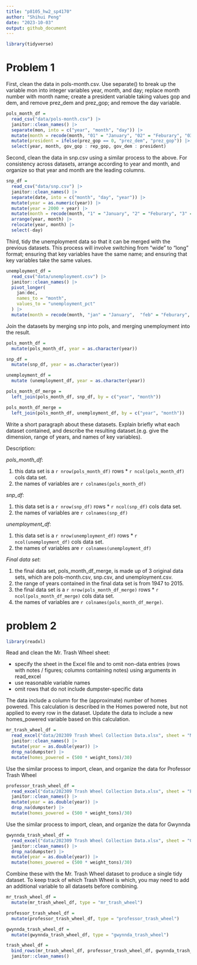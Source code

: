 ```yaml
---
title: "p8105_hw2_sp4170"
author: "Shihui Peng"
date: "2023-10-03"
output: github_document
---
```

```r
library(tidyverse)
```

# Problem 1
First, clean the data in pols-month.csv. Use separate() to break up the variable mon into integer variables year, month, and day; replace month number with month name; create a president variable taking values gop and dem, and remove prez_dem and prez_gop; and remove the day variable.
```r
pols_month_df =
  read_csv("data/pols-month.csv") |> 
  janitor::clean_names() |> 
  separate(mon, into = c("year", "month", "day")) |>
  mutate(month = recode(month, "01" = "January", "02" = "Feburary", "03" = "March", "04" = "April", "05" = "May", "06" = "June", "07" = "July", "08" = "August", "09" = "September", "10" = "October", "11" = "November", "12" = "December")) |> 
  mutate(president = ifelse(prez_gop == 0, "prez_dem", "prez_gop")) |> 
  select(year, month, gov_gop : rep_gop, gov_dem : president)

```
Second, clean the data in snp.csv using a similar process to the above. For consistency across datasets, arrange according to year and month, and organize so that year and month are the leading columns.
```r
snp_df =
  read_csv("data/snp.csv") |> 
  janitor::clean_names() |> 
  separate(date, into = c("month", "day", "year")) |> 
  mutate(year = as.numeric(year)) |> 
  mutate(year = 2000 + year) |> 
  mutate(month = recode(month, "1" = "January", "2" = "Feburary", "3" = "March", "4" = "April", "5" = "May", "6" = "June", "7" = "July", "8" = "August", "9" = "September", "10" = "October", "11" = "November", "12" = "December")) |> 
  arrange(year, month) |> 
  relocate(year, month) |> 
  select(-day)
```
Third, tidy the unemployment data so that it can be merged with the previous datasets. This process will involve switching from “wide” to “long” format; ensuring that key variables have the same name; and ensuring that key variables take the same values.
```r
unemployment_df = 
  read_csv("data/unemployment.csv") |> 
  janitor::clean_names() |> 
  pivot_longer(
    jan:dec,
    names_to = "month",
    values_to = "unemployment_pct"
  ) |> 
  mutate(month = recode(month, "jan" = "January",  "feb" = "Feburary", "mar" = "March", "apr" = "April", "may" = "May", "jun" = "June", "jul" = "July", "aug" = "August", "sep" = "September", "oct" = "October", "nov" = "November", "dec" = "December"))
```
Join the datasets by merging snp into pols, and merging unemployment into the result.
```r
pols_month_df = 
  mutate(pols_month_df, year = as.character(year))

snp_df = 
  mutate(snp_df, year = as.character(year))

unemployment_df = 
  mutate (unemployment_df, year = as.character(year))

pols_month_df_merge = 
  left_join(pols_month_df, snp_df, by = c("year", "month"))

pols_month_df_merge = 
  left_join(pols_month_df, unemployment_df, by = c("year", "month"))
```
Write a short paragraph about these datasets. Explain briefly what each dataset contained, and describe the resulting dataset.(e.g. give the dimension, range of years, and names of key variables).

Description:

*pols_month_df*:

1. this data set is a `r nrow(pols_month_df)` rows * `r ncol(pols_month_df)` cols data set.
2. the names of variables are `r colnames(pols_month_df)`

*snp_df*:

1. this data set is a `r nrow(snp_df)` rows * `r ncol(snp_df)` cols data set.
2. the names of variables are `r colnames(snp_df)`

*unemployment_df*:

1. this data set is a `r nrow(unemployment_df)` rows * `r ncol(unemployment_df)` cols data set.
2. the names of variables are `r colnames(unemployment_df)`

*Final data set*:

1. the final data set, pols_month_df_merge, is made up of 3 original data sets, which are pols-month.csv, snp.csv, and unemployment.csv. 
2. the range of years contained in the final data set is from 1947 to 2015.
3. the final data set is a `r nrow(pols_month_df_merge)` rows * `r ncol(pols_month_df_merge)` cols data set.
4. the names of variables are `r colnames(pols_month_df_merge)`.

# problem 2

```r
library(readxl)
```
Read and clean the Mr. Trash Wheel sheet:

* specify the sheet in the Excel file and to omit non-data entries (rows with notes / figures; columns containing notes) using arguments in read_excel
* use reasonable variable names
* omit rows that do not include dumpster-specific data

The data include a column for the (approximate) number of homes powered. This calculation is described in the Homes powered note, but not applied to every row in the dataset. Update the data to include a new homes_powered variable based on this calculation.
```r
mr_trash_wheel_df = 
  read_excel("data/202309 Trash Wheel Collection Data.xlsx", sheet = "Mr. Trash Wheel", range = "A2:N586") |> 
  janitor::clean_names() |> 
  mutate(year = as.double(year)) |> 
  drop_na(dumpster) |> 
  mutate(homes_powered = (500 * weight_tons)/30)
```
Use the similar process to import, clean, and organize the data for Professor Trash Wheel 
```r
professor_trash_wheel_df = 
  read_excel("data/202309 Trash Wheel Collection Data.xlsx", sheet = "Professor Trash Wheel", range = "A2:M108") |> 
  janitor::clean_names() |> 
  mutate(year = as.double(year)) |> 
  drop_na(dumpster) |> 
  mutate(homes_powered = (500 * weight_tons)/30)
```
Use the similar process to import, clean, and organize the data for Gwynnda
```r
gwynnda_trash_wheel_df = 
  read_excel("data/202309 Trash Wheel Collection Data.xlsx", sheet = "Gwynnda Trash Wheel", range = "A2:L157") |> 
  janitor::clean_names() |> 
  drop_na(dumpster) |> 
  mutate(year = as.double(year)) |> 
  mutate(homes_powered = (500 * weight_tons)/30)
```
Combine these with the Mr. Trash Wheel dataset to produce a single tidy dataset. To keep track of which Trash Wheel is which, you may need to add an additional variable to all datasets before combining.
```r
mr_trash_wheel_df = 
  mutate(mr_trash_wheel_df, type = "mr_trash_wheel")

professor_trash_wheel_df = 
  mutate(professor_trash_wheel_df, type = "professor_trash_wheel")

gwynnda_trash_wheel_df = 
  mutate(gwynnda_trash_wheel_df, type = "gwynnda_trash_wheel")
```

```r
trash_wheel_df = 
  bind_rows(mr_trash_wheel_df, professor_trash_wheel_df, gwynnda_trash_wheel_df) |> 
  janitor::clean_names()
```


